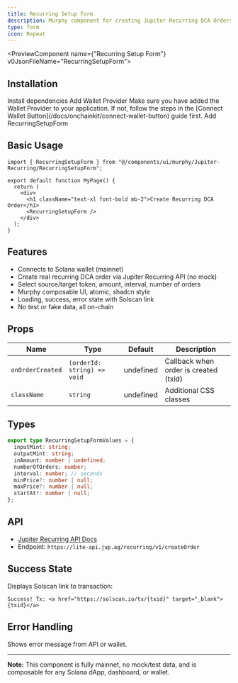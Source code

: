 ```yaml
---
title: Recurring Setup Form
description: Murphy component for creating Jupiter Recurring DCA Orders on Solana mainnet
type: form
icon: Repeat
---
```



<PreviewComponent name={"Recurring Setup Form"} v0JsonFileName="RecurringSetupForm">
  <RecurringSetupForm />
</PreviewComponent>

## Installation

<Steps>
  <Step>
    Install dependencies
    <DependenciesInstallCommands packageUrl={"@solana/web3.js @solana/wallet-adapter-react sonner"}/>
  </Step>
  <Step>
    Add Wallet Provider
    Make sure you have added the Wallet Provider to your application. If not, follow the steps in the [Connect Wallet Button](/docs/onchainkit/connect-wallet-button) guide first.
  </Step>
  <Step>
    Add RecurringSetupForm
    <InstallationCommands packageUrl={`${process.env.NEXT_PUBLIC_BASE_URL}/r/RecurringSetupForm.json`} />
  </Step>
</Steps>

## Basic Usage

```tsx
import { RecurringSetupForm } from "@/components/ui/murphy/Jupiter-Recurring/RecurringSetupForm";

export default function MyPage() {
  return (
    <div>
      <h1 className="text-xl font-bold mb-2">Create Recurring DCA Order</h1>
      <RecurringSetupForm />
    </div>
  );
}
```

## Features

- Connects to Solana wallet (mainnet)
- Create real recurring DCA order via Jupiter Recurring API (no mock)
- Select source/target token, amount, interval, number of orders
- Murphy composable UI, atomic, shadcn style
- Loading, success, error state with Solscan link
- No test or fake data, all on-chain

## Props

| Name            | Type                                 | Default   | Description                                 |
|-----------------|--------------------------------------|-----------|---------------------------------------------|
| `onOrderCreated`| `(orderId: string) => void`           | undefined | Callback when order is created (txid)       |
| `className`     | `string`                             | undefined | Additional CSS classes                      |

## Types

```ts
export type RecurringSetupFormValues = {
  inputMint: string;
  outputMint: string;
  inAmount: number | undefined;
  numberOfOrders: number;
  interval: number; // seconds
  minPrice?: number | null;
  maxPrice?: number | null;
  startAt?: number | null;
};
```

## API

- [Jupiter Recurring API Docs](https://dev.jup.ag/docs/recurring-api/create-order)
- Endpoint: `https://lite-api.jup.ag/recurring/v1/createOrder`

## Success State

Displays Solscan link to transaction:

```tsx
Success! Tx: <a href="https://solscan.io/tx/{txid}" target="_blank">{txid}</a>
```

## Error Handling

Shows error message from API or wallet.

---

**Note:** This component is fully mainnet, no mock/test data, and is composable for any Solana dApp, dashboard, or wallet. 
